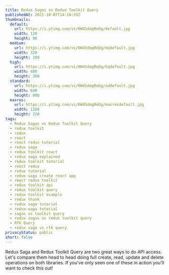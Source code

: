 ```yaml
---
title: Redux Sagas vs Redux Toolkit Query
publishedAt: 2021-10-07T14:16:35Z
thumbnails:
  default:
    url: https://i.ytimg.com/vi/0W4SdogReDg/default.jpg
    width: 120
    height: 90
  medium:
    url: https://i.ytimg.com/vi/0W4SdogReDg/mqdefault.jpg
    width: 320
    height: 180
  high:
    url: https://i.ytimg.com/vi/0W4SdogReDg/hqdefault.jpg
    width: 480
    height: 360
  standard:
    url: https://i.ytimg.com/vi/0W4SdogReDg/sddefault.jpg
    width: 640
    height: 480
  maxres:
    url: https://i.ytimg.com/vi/0W4SdogReDg/maxresdefault.jpg
    width: 1280
    height: 720
tags:
  - Redux Sagas vs Redux Toolkit Query
  - redux toolkit
  - redux
  - react
  - react redux tutorial
  - redux saga
  - redux toolkit react
  - redux saga explained
  - redux toolkit tutorial
  - react redux
  - redux tutorial
  - redux saga create react app
  - react redux toolkit
  - redux toolkit api
  - redux toolkit query
  - redux toolkit example
  - redux thunk
  - redux saga tutorial
  - redux-saga tutorial
  - sagas vs toolkit query
  - redux sagas vs redux toolkit query
  - RTK Query
  - redux saga vs rtk query
privacyStatus: public
short: false
---
```

  
Redux Saga and Redux Toolkit Query are two great ways to do API access. Let's compare them head to head doing full create, read, update and delete operations on both libraries. If you've only seen one of these in action you'll want to check this out!
